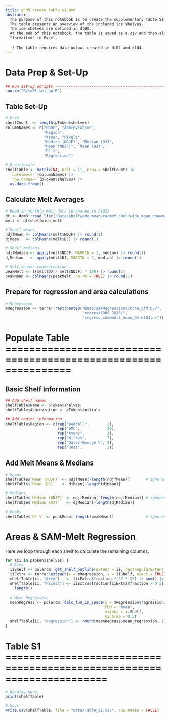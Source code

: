 ```yaml
---
title: an05_create_table_s1.qmd
abstract: |
  The purpose of this notebook is to create the supplementary Table S1.
  The table presents an overview of the included ice shelves.
  The ice shelves are defined in dt00.
  At the end of this notebook, the table is saved as a csv and then slightly
  "formatted" in Excel.
  
  !! The table requires data output created in dt02 and dt04.
---
```


# Data Prep & Set-Up
```r
## Run set-up scripts ----------------------------------------------------------
source("R/su01_set_up.R")
```

## Table Set-Up
```r
# Prep
shelfCount  <- length(pToken$shelves)
columnNames <- c("Name", "Abbreviation",
                 "Region", 
                 "Area", "Pixels",
                 "Median (NDJF)", "Median (DJ)",
                 "Mean (NDJF)", "Mean (DJ)",
                 "DJ %",
                 "Regression")

# Preallocate
shelfTable <- matrix(NA, ncol = 11, nrow = shelfCount) |>
  `colnames<-`(columnNames) |>
  `row.names<-`(pToken$shelves) |>
  as.data.frame()
```

## Calculate Melt Averages
```r
# Read in monthly melt data (prepared in dt02)
dt <- domR::read_list("Data/shelfwide_mean/racmoM_shelfwide_mean_snowmelt-dt02.json")
melt <- dt$shelfwide_melt

# Shelf means
ndjfMean <- colMeans(melt$NDJF) |> round(1)
djMean   <- colMeans(melt$DJ) |> round(1)

# Shelf medians
ndjfMedian <- apply(melt$NDJF, MARGIN = 2, median) |> round(1)
djMedian   <- apply(melt$DJ, MARGIN = 2, median) |> round(1)

# Melt season concentration
peakMelt <- ((melt$DJ / melt$NDJF) * 100) |> round(2)
peakMean <- colMeans(peakMelt, na.rm = TRUE) |> round(1)
```

## Prepare for regression and area calculations
```r
# Regression
mRegression <- terra::rast(paste0("Data/samRegressions/noaa_SAM_DJ/",
                                  "regress1980_2018/",
                                  "regress_snowmelt_noaa_DJ-dt04.nc"))
```

# Populate Table ===============================================================
## Basic Shelf Information
```r
## Add shelf names
shelfTable$Name <- pToken$shelves
shelfTable$Abbreviation <- pToken$initials

## Add region information
shelfTable$Region <- c(rep("Weddell",        2),
                       rep("DML",            10),
                       rep("Amery",          1),
                       rep("Wilkes",         7),
                       rep("Oates-George V", 4),
                       rep("Ross",           3))
```

## Add Melt Means & Medians
```r
# Means
shelfTable$`Mean (NDJF)` <- ndjfMean[-length(ndjfMean)]       # ignores EA-wide
shelfTable$`Mean (DJ)`   <- djMean[-length(djMean)]           

# Medians
shelfTable$`Median (NDJF)` <- ndjfMedian[-length(ndjfMedian)] # ignores EA-wide
shelfTable$`Median (DJ)`   <- djMedian[-length(djMedian)] 

# Peaks
shelfTable$`DJ %` <- peakMean[-length(peakMean)]              # ignores EA-wide
```

# Areas & SAM-Melt Regression
Here we loop through each shelf to calculate the remaining columns.
```r
for (ii in pToken$shelves) {
  # Area
  iiShelf <- polarcm::get_shelf_outline(extent = ii, rectangularExtent = FALSE)
  iiExtra <- terra::extract(x = mRegression, y = iiShelf, exact = TRUE)
  shelfTable[ii, "Area"]   <- (iiExtra$fraction * 27 * 27) |> sum() |> round(1)
  shelfTable[ii, "Pixels"] <- iiExtra$fraction[iiExtra$fraction > 0.5] |>
    length()
  
  # Mean Regression
  meanRegress <- polarcm::calc_fun_in_space(x = mRegression$regression,
                                            FUN = "mean",
                                            extent = iiShelf, 
                                            minArea = 0.5)
  shelfTable[ii, "Regression"] <- round(meanRegress$mean_regression, 1)
}
```

# Table S1 =====================================================================
```r
# Display here
print(shelfTable)

# Save
write.csv(shelfTable, file = "Data/Table_S1.csv", row.names = FALSE)
```


